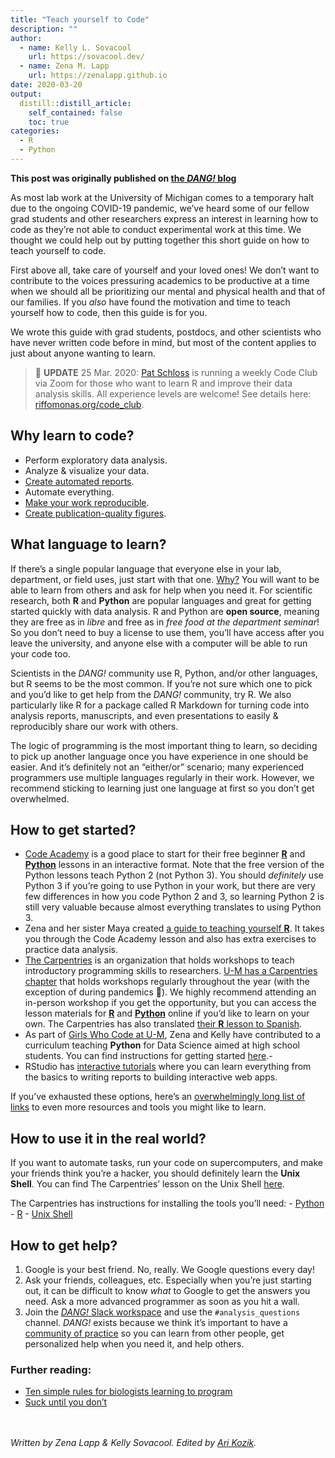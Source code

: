 ```yaml
---
title: "Teach yourself to Code"
description: ""
author:
  - name: Kelly L. Sovacool
    url: https://sovacool.dev/
  - name: Zena M. Lapp
    url: https://zenalapp.github.io
date: 2020-03-20
output:
  distill::distill_article:
    self_contained: false
    toc: true
categories:
  - R
  - Python
---
```


**This post was originally published on [the _DANG!_ blog](https://um-dang.github.io/posts/2020/03/learn-to-code/)**

As most lab work at the University of Michigan comes to a temporary halt due
 to the ongoing COVID-19 pandemic, we've heard some of our fellow grad students
and other researchers express an interest in learning how to code as they're not
able to conduct experimental work at this time. We thought we could help out by
putting together this short guide on how to teach yourself to code.

First above all, take care of yourself and your loved ones!
We don't want to contribute to the voices pressuring academics to be
productive at a time when we should all be prioritizing our mental and physical
health and that of our families.  If you _also_ have found the motivation and time to teach
yourself how to code, then this guide is for you.

We wrote this guide with grad students, postdocs, and other scientists
who have never written code before in mind, but most of the content applies to just about
anyone wanting to learn.

> 📣 **UPDATE** 25 Mar. 2020:
> [Pat Schloss](http://www.schlosslab.org/labbies/schloss.html) is running a weekly Code Club via Zoom for those who want to learn R and improve their data analysis skills. 
> All experience levels are welcome! 
> See details here: [riffomonas.org/code_club](http://www.riffomonas.org/code_club/).


## Why learn to code?

- Perform exploratory data analysis.
- Analyze & visualize your data.
- [Create automated reports](https://support.rstudio.com/hc/en-us/articles/205368677-R-Markdown-Dynamic-Documents-for-R).
- Automate everything.
- [Make your work reproducible](https://emilyriederer.netlify.com/post/resource-round-up-reproducible-research-edition/).
- [Create publication-quality figures](https://serialmentor.com/dataviz/).

## What language to learn?

If there's a single popular language that everyone else in your lab, department,
or field uses, just start with that one.
[Why?](https://www.riffomonas.org/minimalR/00_introduction.html#why-r)
You will want to be able to learn from others and ask for help when you need it.
For scientific research, both
**R** and **Python** are popular languages and great for getting started quickly
with data analysis. R and Python are **open source**, meaning they are free as
in _libre_ and free as in _free food at the department seminar_! So you don't
need to buy a license to use them, you'll have access after you leave the
university, and anyone else with a computer will be able to run your code too.

Scientists in the _DANG!_ community use R, Python, and/or other languages, but
R seems to be the most common. If you're not sure which one to pick and you'd
like to get help from the _DANG!_ community, try R. We also particularly like R
for a package called R Markdown for turning code into analysis reports,
manuscripts, and even presentations to easily & reproducibly share our work with
others.

The logic of programming is the most important thing to learn, so deciding to
pick up another language once you have experience in one should be easier. And
it's definitely not an "either/or" scenario; many experienced programmers use
multiple languages regularly in their work. However, we recommend sticking to
learning just one language at first so you don't get overwhelmed.

## How to get started?

- [Code Academy](https://www.codecademy.com/) is a good place to start for their free beginner [**R**](https://www.codecademy.com/learn/learn-r) and [**Python**](https://www.codecademy.com/learn/learn-python) lessons in an interactive format. Note that the free version of the Python lessons teach Python 2 (not Python 3). You should _definitely_ use Python 3 if you're going to use Python in your work, but there are very few differences in how you code Python 2 and 3, so learning Python 2 is still very valuable because almost everything translates to using Python 3. 
- Zena and her sister Maya created [a guide to teaching yourself **R**](https://github.com/zenalapp/teach-yourself-r/wiki). It takes you through the Code Academy lesson and also has extra exercises to practice data analysis.
- [The Carpentries](https://carpentries.org/) is an organization that holds workshops to teach introductory programming skills to researchers. [U-M has a Carpentries chapter](https://umcarpentries.github.io/) that holds workshops regularly throughout the year (with the exception of during pandemics 😬). We highly recommend attending an in-person workshop if you get the opportunity, but you can access the lesson materials for **[R](http://swcarpentry.github.io/r-novice-gapminder/)** and [**Python**](http://swcarpentry.github.io/python-novice-gapminder/) online if you'd like to learn on your own. The Carpentries has also translated [their **R** lesson to Spanish](https://swcarpentry.github.io/r-novice-gapminder-es/).
- As part of [Girls Who Code at U-M](http://umich.edu/~girlswc/), Zena and Kelly have contributed to a curriculum teaching **Python** for Data Science aimed at high school students. You can find instructions for getting started [here](https://github.com/GWC-DCMB/GWC-DCMB/blob/master/get-started.md).- 
- RStudio has [interactive tutorials](https://rstudio.cloud/learn/primers) where you can learn everything from the basics to writing reports to building interactive web apps.

If you've exhausted these options, here's an
[overwhelmingly long list of links](https://sovacool.dev/posts/2019/05/bioinf-resources)
to even more resources and tools you might like to learn.

## How to use it in the real world?

If you want to automate tasks, run your code on supercomputers, and make your
friends think you're a hacker, you should definitely learn the **Unix Shell**.
You can find The Carpentries' lesson on the Unix Shell [here](http://swcarpentry.github.io/shell-novice/).

The Carpentries has instructions for installing the tools you'll need:
- [Python](http://swcarpentry.github.io/python-novice-gapminder/setup/)
- [R](http://swcarpentry.github.io/r-novice-gapminder/setup.html)
- [Unix Shell](http://swcarpentry.github.io/shell-novice/setup.html)

## How to get help?

1. Google is your best friend. No, really. We Google questions every day!
1. Ask your friends, colleagues, etc. Especially when you're just starting out, it can be difficult to know _what_ to Google to get the answers you need. Ask a more advanced programmer as soon as you hit a wall.
1. Join the [_DANG!_ Slack workspace](https://join.slack.com/t/umich-dang/shared_invite/enQtNjEzMTU5MDU3MDU2LTdhNGZjMzJmNDc0NTFkZDVkMjBmMjFhM2ZjN2QzMGY2ZDcwMTU4ZTcwOTdjZTJmMGI3MTExMGIxOTljMjllMzA) and use the `#analysis_questions` channel. _DANG!_ exists because we think it's important to have a [community of practice](https://teachtogether.tech/#s:community) so you can learn from other people, get personalized help when you need it, and help others.

### Further reading:

- [Ten simple rules for biologists learning to program](https://doi.org/10.1371/journal.pcbi.1005871)
- [Suck until you don't](http://www.academichermit.com/2016/01/04/Suck-until-you-dont.html)

<br><br>
_Written by Zena Lapp & Kelly Sovacool. Edited by [Ari Kozik](https://kozimicrobe.com/)._
